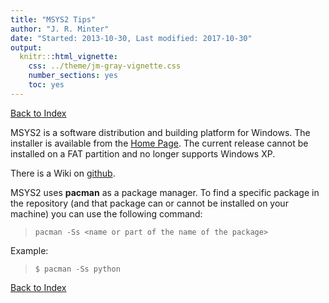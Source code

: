 ```yaml
---
title: "MSYS2 Tips"
author: "J. R. Minter"
date: "Started: 2013-10-30, Last modified: 2017-10-30"
output:
  knitr:::html_vignette:
    css: ../theme/jm-gray-vignette.css
    number_sections: yes
    toc: yes
---
```


[Back to Index](../README.html)

MSYS2 is a software distribution and building platform for Windows.
The installer is available from the [Home Page](http://www.msys2.org/).
The current release cannot be installed on a FAT partition and
no longer supports Windows XP.

There is a Wiki on [github](https://github.com/msys2/msys2/wiki).

MSYS2 uses **pacman** as a package manager. To find a specific package
in the repository (and that package can or cannot be installed on your
machine) you can use the following command:

> `pacman -Ss <name or part of the name of the package>`

Example:

> `$ pacman -Ss python`

[Back to Index](../README.html)